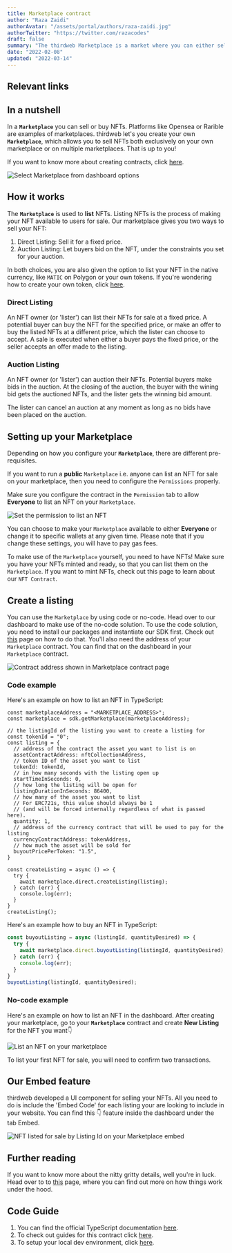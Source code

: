 ```yaml
---
title: Marketplace contract
author: "Raza Zaidi"
authorAvatar: "/assets/portal/authors/raza-zaidi.jpg"
authorTwitter: "https://twitter.com/razacodes"
draft: false
summary: "The thirdweb Marketplace is a market where you can either sell or auction NFTs"
date: "2022-02-08"
updated: "2022-03-14"
---
```


## Relevant links

<SimpleGrid columns="2" gap="5">
  <MdxLinkCard
    title="Guides"
    subtitle="Guides about Marketplace"
    contractType="marketplace"
    type="guide"
  />
  <MdxLinkCard
    title="JavaScript/TypeScript docs"
    subtitle="Learn how to use the Marketplace contract with out SDK"
    contractType="marketplace"
    type="docs"
  />
</SimpleGrid>

## In a nutshell

In a **`Marketplace`** you can sell or buy NFTs. Platforms like Opensea or Rarible are examples of marketplaces. thirdweb let's you create your own **`Marketplace`**, which allows you to sell NFTs both exclusively on your own marketplace or on multiple marketplaces. That is up to you!

If you want to know more about creating contracts, click [here](/contracts).

![Select Marketplace from dashboard options](/assets/portal/contracts/marketplace/select-marketplace-from-dashboard.png)

## How it works

The **`Marketplace`** is used to **list** NFTs. Listing NFTs is the process of making your NFT available to users for sale. Our marketplace gives you two ways to sell your NFT:

1. Direct Listing: Sell it for a fixed price.
2. Auction Listing: Let buyers bid on the NFT, under the constraints you set for your auction.

In both choices, you are also given the option to list your NFT in the native currency, like `MATIC` on Polygon or your own tokens. If you're wondering how to create your own token, click [here](/contracts/token).

### Direct Listing

An NFT owner (or 'lister') can list their NFTs for sale at a fixed price. A potential buyer can buy the NFT for the specified price, or make an offer to buy the listed NFTs at a different price, which the lister can choose to accept. A sale is executed when either a buyer pays the fixed price, or the seller accepts an offer made to the listing.

### Auction Listing

An NFT owner (or 'lister') can auction their NFTs. Potential buyers make bids in the auction. At the closing of the auction, the buyer with the wining bid gets the auctioned NFTs, and the lister gets the winning bid amount.

The lister can cancel an auction at any moment as long as no bids have been placed on the auction.

## Setting up your Marketplace

Depending on how you configure your **`Marketplace`**, there are different pre-requisites.

If you want to run a **public** `Marketplace` i.e. anyone can list an NFT for sale on your marketplace, then you need to configure the `Permissions` properly.

Make sure you configure the contract in the `Permission` tab to allow **Everyone** to list an NFT on your `Marketplace`.

![Set the permission to list an NFT](/assets/portal/contracts/marketplace/permission.png)

You can choose to make your `Marketplace` available to either **Everyone** or change it to specific wallets at any given time. Please note that if you change these settings, you will have to pay gas fees.

To make use of the `Marketplace` yourself, you need to have NFTs! Make sure you have your NFTs minted and ready, so that you can list them on the `Marketplace`. If you want to mint NFTs, check out this page to learn about our `NFT Contract`.

## Create a listing

You can use the `Marketplace` by using code or no-code. Head over to our dashboard to make use of the no-code solution. To use the code solution, you need to install our packages and instantiate our SDK first. Check out [this](/learn-thirdweb/connect-to-blockchain) page on how to do that. You'll also need the address of your `Marketplace` contract. You can find that on the dashboard in your `Marketplace` contract.

![Contract address shown in Marketplace contract page](/assets/portal/contracts/marketplace/marketplace-contract-address.png)

### Code example

Here's an example on how to list an NFT in TypeScript:

```tsx
const marketplaceAddress = "<MARKETPLACE_ADDRESS>";
const marketplace = sdk.getMarketplace(marketplaceAddress);

// the listingId of the listing you want to create a listing for
const tokenId = "0";
const listing = {
  // address of the contract the asset you want to list is on
  assetContractAddress: nftCollectionAddress,
  // token ID of the asset you want to list
  tokenId: tokenId,
  // in how many seconds with the listing open up
  startTimeInSeconds: 0,
  // how long the listing will be open for
  listingDurationInSeconds: 86400,
  // how many of the asset you want to list
  // For ERC721s, this value should always be 1 
  // (and will be forced internally regardless of what is passed here).
  quantity: 1,
  // address of the currency contract that will be used to pay for the listing
  currencyContractAddress: tokenAddress,
  // how much the asset will be sold for
  buyoutPricePerToken: "1.5",
}

const createListing = async () => {
  try {
    await marketplace.direct.createListing(listing);
  } catch (err) {
    console.log(err);
  }
}
createListing();
```

Here's an example how to buy an NFT in TypeScript:

```jsx
const buyoutListing = async (listingId, quantityDesired) => {
  try {
    await marketplace.direct.buyoutListing(listingId, quantityDesired);
  } catch (err) {
    console.log(err);
  }
}
buyoutListing(listingId, quantityDesired);
```

### No-code example

Here's an example on how to list an NFT in the dashboard. After creating your marketplace, go to your **`Marketplace`** contract and create **New Listing** for the NFT you want👇

![List an NFT on your marketplace](/assets/portal/contracts/marketplace/create-new-listing.png)

To list your first NFT for sale, you will need to confirm two transactions.

## Our Embed feature

thirdweb developed a UI component for selling your NFTs. All you need to do is include the 'Embed Code' for each listing your are looking to include in your website. You can find this 👇 feature inside the dashboard under the tab Embed.

![NFT listed for sale by Listing Id on your Marketplace embed](/assets/portal/contracts/marketplace/marketplace-for-sale-embed.png)

## Further reading

If you want to know more about the nitty gritty details, well you're in luck. Head over to to [this](https://github.com/thirdweb-dev/contracts/blob/main/contracts/marketplace/marketplace.md) page, where you can find out more on how things work under the hood.

## Code Guide

1. You can find the official TypeScript documentation [here](https://docs.thirdweb.com/typescript/sdk.marketplace).
2. To check out guides for this contract click [here](/guides/marketplace).
3. To setup your local dev environment, click [here](/guides/sdk-guide).

<MdxNavigation>
  <MdxNavigationItem
    href="/contracts/token"
    title="Token"
  />
  <MdxNavigationItem href="/contracts/pack" title="Pack" next />
</MdxNavigation>
